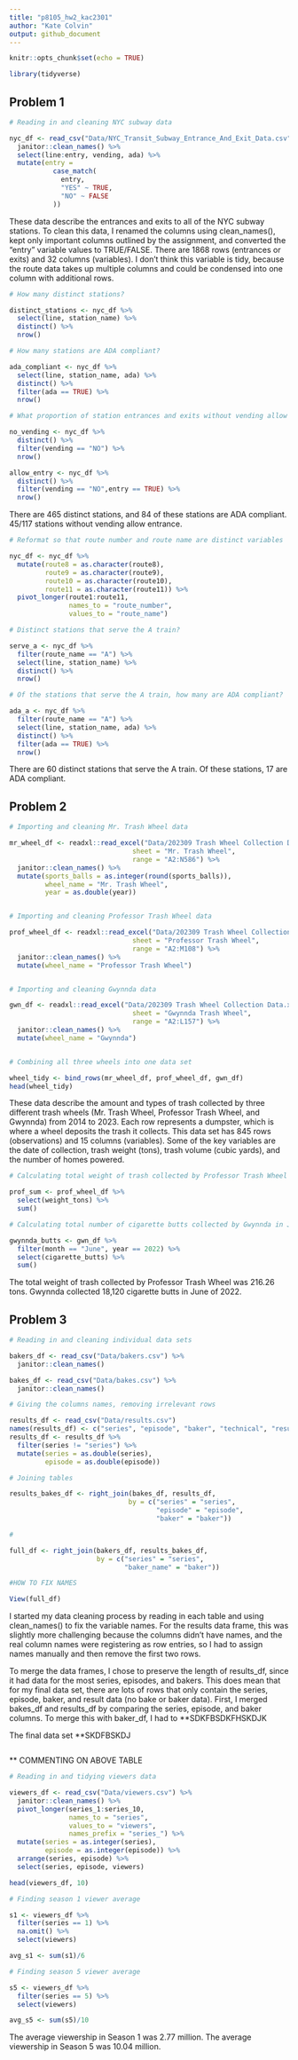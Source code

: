 ```yaml
---
title: "p8105_hw2_kac2301"
author: "Kate Colvin"
output: github_document
---
```


```r
knitr::opts_chunk$set(echo = TRUE)

library(tidyverse) 

```

## Problem 1 

```r

# Reading in and cleaning NYC subway data

nyc_df <- read_csv("Data/NYC_Transit_Subway_Entrance_And_Exit_Data.csv") %>%
  janitor::clean_names() %>% 
  select(line:entry, vending, ada) %>% 
  mutate(entry = 
           case_match(
             entry, 
             "YES" ~ TRUE,
             "NO" ~ FALSE 
           ))
```

These data describe the entrances and exits to all of the NYC subway stations. To clean this data, I renamed the columns using clean_names(), kept only important columns outlined by the assignment, and converted the "entry" variable values to TRUE/FALSE. There are 1868 rows (entrances or exits) and 32 columns (variables). I don't think this variable is tidy, because the route data takes up multiple columns and could be condensed into one column with additional rows. 

```r

# How many distinct stations?

distinct_stations <- nyc_df %>% 
  select(line, station_name) %>% 
  distinct() %>% 
  nrow()

# How many stations are ADA compliant? 

ada_compliant <- nyc_df %>% 
  select(line, station_name, ada) %>% 
  distinct() %>% 
  filter(ada == TRUE) %>% 
  nrow()

# What proportion of station entrances and exits without vending allow entrance?

no_vending <- nyc_df %>% 
  distinct() %>% 
  filter(vending == "NO") %>% 
  nrow()

allow_entry <- nyc_df %>%
  distinct() %>% 
  filter(vending == "NO",entry == TRUE) %>% 
  nrow()

```

There are 465 distinct stations, and 84 of these stations are ADA compliant. 45/117 stations without vending allow entrance. 

```r

# Reformat so that route number and route name are distinct variables

nyc_df <- nyc_df %>% 
  mutate(route8 = as.character(route8), 
         route9 = as.character(route9), 
         route10 = as.character(route10), 
         route11 = as.character(route11)) %>% 
  pivot_longer(route1:route11, 
               names_to = "route_number", 
               values_to = "route_name") 

```

```r

# Distinct stations that serve the A train? 

serve_a <- nyc_df %>% 
  filter(route_name == "A") %>% 
  select(line, station_name) %>% 
  distinct() %>%
  nrow()

# Of the stations that serve the A train, how many are ADA compliant?

ada_a <- nyc_df %>% 
  filter(route_name == "A") %>% 
  select(line, station_name, ada) %>% 
  distinct() %>% 
  filter(ada == TRUE) %>% 
  nrow()

```

There are 60 distinct stations that serve the A train. Of these stations, 17 are ADA compliant. 

> 

## Problem 2

```r

# Importing and cleaning Mr. Trash Wheel data

mr_wheel_df <- readxl::read_excel("Data/202309 Trash Wheel Collection Data.xlsx", 
                               sheet = "Mr. Trash Wheel", 
                               range = "A2:N586") %>% 
  janitor::clean_names() %>% 
  mutate(sports_balls = as.integer(round(sports_balls)), 
         wheel_name = "Mr. Trash Wheel", 
         year = as.double(year))


# Importing and cleaning Professor Trash Wheel data 

prof_wheel_df <- readxl::read_excel("Data/202309 Trash Wheel Collection Data.xlsx", 
                               sheet = "Professor Trash Wheel", 
                               range = "A2:M108") %>% 
  janitor::clean_names() %>% 
  mutate(wheel_name = "Professor Trash Wheel")


# Importing and cleaning Gwynnda data

gwn_df <- readxl::read_excel("Data/202309 Trash Wheel Collection Data.xlsx", 
                               sheet = "Gwynnda Trash Wheel", 
                               range = "A2:L157") %>% 
  janitor::clean_names() %>% 
  mutate(wheel_name = "Gwynnda")


# Combining all three wheels into one data set 

wheel_tidy <- bind_rows(mr_wheel_df, prof_wheel_df, gwn_df)
head(wheel_tidy)

```

These data describe the amount and types of trash collected by three different trash wheels (Mr. Trash Wheel, Professor Trash Wheel, and Gwynnda) from 2014 to 2023. Each row represents a dumpster, which is where a wheel deposits the trash it collects. This data set has 845 rows (observations) and 15 columns (variables). Some of the key variables are the date of collection, trash weight (tons), trash volume (cubic yards), and the number of homes powered. 


```r

# Calculating total weight of trash collected by Professor Trash Wheel

prof_sum <- prof_wheel_df %>% 
  select(weight_tons) %>% 
  sum()

# Calculating total number of cigarette butts collected by Gwynnda in June 2022

gwynnda_butts <- gwn_df %>% 
  filter(month == "June", year == 2022) %>% 
  select(cigarette_butts) %>% 
  sum()

```

The total weight of trash collected by Professor Trash Wheel was 216.26 tons. Gwynnda collected 18,120 cigarette butts in June of 2022. 

>

## Problem 3

```r

# Reading in and cleaning individual data sets 

bakers_df <- read_csv("Data/bakers.csv") %>% 
  janitor::clean_names()

bakes_df <- read_csv("Data/bakes.csv") %>% 
  janitor::clean_names()

# Giving the columns names, removing irrelevant rows

results_df <- read_csv("Data/results.csv") 
names(results_df) <- c("series", "episode", "baker", "technical", "result")
results_df <- results_df %>% 
  filter(series != "series") %>% 
  mutate(series = as.double(series), 
         episode = as.double(episode))

```

```r

# Joining tables 

results_bakes_df <- right_join(bakes_df, results_df, 
                              by = c("series" = "series", 
                                     "episode" = "episode", 
                                     "baker" = "baker"))

# 

full_df <- right_join(bakers_df, results_bakes_df, 
                      by = c("series" = "series", 
                             "baker_name" = "baker"))

#HOW TO FIX NAMES

View(full_df)

```

I started my data cleaning process by reading in each table and using clean_names() to fix the variable names. For the results data frame, this was slightly more challenging because the columns didn't have names, and the real column names were registering as row entries, so I had to assign names manually and then remove the first two rows. 

To merge the data frames, I chose to preserve the length of results_df, since it had data for the most series, episodes, and bakers. This does mean that for my final data set, there are lots of rows that only contain the series, episode, baker, and result data (no bake or baker data). First, I merged bakes_df and results_df by comparing the series, episode, and baker columns. To merge this with baker_df, I had to **SDKFBSDKFHSKDJK

The final data set **SKDFBSKDJ


```r

```


** COMMENTING ON ABOVE TABLE 


```r

# Reading in and tidying viewers data

viewers_df <- read_csv("Data/viewers.csv") %>% 
  janitor::clean_names() %>% 
  pivot_longer(series_1:series_10, 
               names_to = "series", 
               values_to = "viewers", 
               names_prefix = "series_") %>% 
  mutate(series = as.integer(series), 
         episode = as.integer(episode)) %>% 
  arrange(series, episode) %>% 
  select(series, episode, viewers)

head(viewers_df, 10)

```

```r

# Finding season 1 viewer average 

s1 <- viewers_df %>% 
  filter(series == 1) %>% 
  na.omit() %>% 
  select(viewers)

avg_s1 <- sum(s1)/6

# Finding season 5 viewer average

s5 <- viewers_df %>% 
  filter(series == 5) %>% 
  select(viewers)

avg_s5 <- sum(s5)/10

```

The average viewership in Season 1 was 2.77 million. The average viewership in Season 5 was 10.04 million. 
